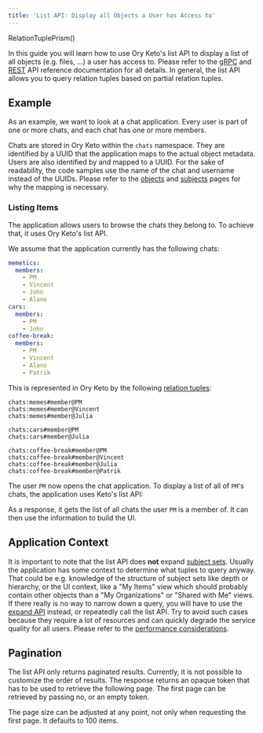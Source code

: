 ```yaml
---
title: 'List API: Display all Objects a User has Access to'
---
```


RelationTuplePrism()

In this guide you will learn how to use Ory Keto's list API to display a list of
all objects (e.g. files, ...) a user has access to. Please refer to the
[gRPC](../reference/proto-api.mdx) and [REST](../reference/api.mdx) API
reference documentation for all details. In general, the list API allows you to
query relation tuples based on partial relation tuples.

## Example

As an example, we want to look at a chat application. Every user is part of one
or more chats, and each chat has one or more members.

Chats are stored in Ory Keto within the `chats` namespace. They are identified
by a UUID that the application maps to the actual object metadata. Users are
also identified by and mapped to a UUID. For the sake of readability, the code
samples use the name of the chat and username instead of the UUIDs. Please refer
to the [objects](../concepts/objects.mdx) and
[subjects](../concepts/subjects.mdx) pages for why the mapping is necessary.

### Listing Items

The application allows users to browse the chats they belong to. To achieve
that, it uses Ory Keto's list API.

We assume that the application currently has the following chats:

```yml
memetics:
  members:
    - PM
    - Vincent
    - John
    - Alano
cars:
  members:
    - PM
    - John
coffee-break:
  members:
    - PM
    - Vincent
    - Alano
    - Patrik
```

This is represented in Ory Keto by the following
[relation tuples](../concepts/relation-tuples.mdx):

```keto-relation-tuples
chats:memes#member@PM
chats:memes#member@Vincent
chats:memes#member@Julia

chats:cars#member@PM
chats:cars#member@Julia

chats:coffee-break#member@PM
chats:coffee-break#member@Vincent
chats:coffee-break#member@Julia
chats:coffee-break#member@Patrik
```

The user `PM` now opens the chat application. To display a list of all of `PM`'s
chats, the application uses Keto's list API:

<CodeTabs sampleId="list-api-display-objects/01-list-PM" version="zanzibar" />

As a response, it gets the list of all chats the user `PM` is a member of. It
can then use the information to build the UI.

## Application Context

It is important to note that the list API does **not** expand
[subject sets](../concepts/subjects.mdx#subject-sets). Usually the application
has some context to determine what tuples to query anyway. That could be e.g.
knowledge of the structure of subject sets like depth or hierarchy, or the UI
context, like a "My Items" view which should probably contain other objects than
a "My Organizations" or "Shared with Me" views. If there really is no way to
narrow down a query, you will have to use the [expand API](/TODO) instead, or
repeatedly call the list API. Try to avoid such cases because they require a lot
of resources and can quickly degrade the service quality for all users. Please
refer to the [performance considerations](../performance.mdx).

## Pagination

The list API only returns paginated results. Currently, it is not possible to
customize the order of results. The response returns an opaque token that has to
be used to retrieve the following page. The first page can be retrieved by
passing no, or an empty token.

The page size can be adjusted at any point, not only when requesting the first
page. It defaults to 100 items.
